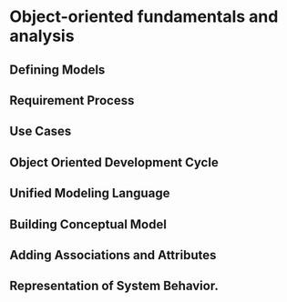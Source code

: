 # Object-oriented fundamentals and analysis

## Defining Models

## Requirement Process

## Use Cases

## Object Oriented Development Cycle

## Unified Modeling Language

## Building Conceptual Model

## Adding Associations and Attributes

## Representation of System Behavior.
